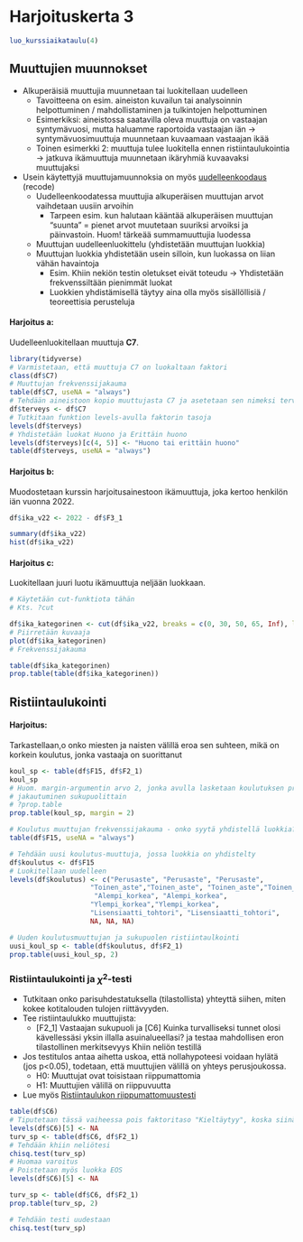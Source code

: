 # Harjoituskerta 3

```r
luo_kurssiaikataulu(4)
```


## Muuttujien muunnokset 

<!-- - Muunnoksista tarkemmin [Tietoarkiston](https://www.fsd.tuni.fi/fi/palvelut/menetelmaopetus/kvanti/muunnokset/muunnokset/) sivuilla -->

- Alkuperäisiä muuttujia muunnetaan tai luokitellaan uudelleen
  - Tavoitteena on esim. aineiston kuvailun tai analysoinnin helpottuminen / mahdollistaminen ja tulkintojen helpottuminen
  - Esimerkiksi: aineistossa saatavilla oleva muuttuja on vastaajan syntymävuosi, mutta haluamme raportoida vastaajan iän → syntymävuosimuuttuja muunnetaan kuvaamaan vastaajan ikää
  - Toinen esimerkki 2: muuttuja tulee luokitella ennen ristiintaulukointia → jatkuva ikämuuttuja muunnetaan ikäryhmiä kuvaavaksi muuttujaksi
- Usein käytettyjä muuttujamuunnoksia on myös [uudelleenkoodaus](https://www.fsd.tuni.fi/fi/palvelut/menetelmaopetus/kvanti/muunnokset/muunnokset/#uudelleenkoodaus) (recode)    
  - Uudelleenkoodatessa muuttujia alkuperäisen muuttujan arvot vaihdetaan uusiin arvoihin
    - Tarpeen esim. kun halutaan kääntää alkuperäisen muuttujan "suunta" = pienet arvot muutetaan suuriksi arvoiksi ja päinvastoin. Huom! tärkeää summamuuttujia luodessa
  - Muuttujan uudelleenluokittelu (yhdistetään muuttujan luokkia)
  - Muuttujan luokkia yhdistetään usein silloin, kun luokassa on liian vähän havaintoja
    - Esim. Khiin nekiön testin oletukset eivät toteudu → Yhdistetään frekvenssiltään pienimmät luokat
    - Luokkien yhdistämisellä täytyy aina olla myös sisällöllisiä / teoreettisia perusteluja
    
#### Harjoitus a:{-}

Uudelleenluokitellaan muuttuja **C7**.

```r

library(tidyverse)
# Varmistetaan, että muuttuja C7 on luokaltaan faktori
class(df$C7)
# Muuttujan frekvenssijakauma
table(df$C7, useNA = "always")
# Tehdään aineistoon kopio muuttujasta C7 ja asetetaan sen nimeksi terveys
df$terveys <- df$C7
# Tutkitaan funktion levels-avulla faktorin tasoja
levels(df$terveys)
# Yhdistetään luokat Huono ja Erittäin huono
levels(df$terveys)[c(4, 5)] <- "Huono tai erittäin huono"
table(df$terveys, useNA = "always")

```
#### Harjoitus b:{-}

Muodostetaan kurssin harjoitusainestoon ikämuuttuja, joka kertoo henkilön iän vuonna 2022.

```r

df$ika_v22 <- 2022 - df$F3_1


```

```r

summary(df$ika_v22)
hist(df$ika_v22) 

```

#### Harjoitus c: {-}

Luokitellaan juuri luotu ikämuuttuja neljään luokkaan.

```r

# Käytetään cut-funktiota tähän
# Kts. ?cut

df$ika_kategorinen <- cut(df$ika_v22, breaks = c(0, 30, 50, 65, Inf), labels = c("luokka1_30_tai_alle", "luokka2_31_50", "luokka3_51_65", "luokka4_yli66"),  include.lowest = TRUE) 
# Piirretään kuvaaja
plot(df$ika_kategorinen)
# Frekvenssijakauma

table(df$ika_kategorinen)
prop.table(table(df$ika_kategorinen))

```

    
## Ristiintaulukointi


#### Harjoitus: {-}

Tarkastellaan,o onko miesten ja naisten välillä eroa sen suhteen, mikä on korkein koulutus, jonka vastaaja on suorittanut

```r
koul_sp <- table(df$F15, df$F2_1)
koul_sp
# Huom. margin-argumentin arvo 2, jonka avulla lasketaan koulutuksen prosentuaalinen
# jakautuminen sukupuolittain
# ?prop.table
prop.table(koul_sp, margin = 2)

# Koulutus muuttujan frekvenssijakauma - onko syytä yhdistellä luokkia?
table(df$F15, useNA = "always")

# Tehdään uusi koulutus-muuttuja, jossa luokkia on yhdistelty
df$koulutus <- df$F15
# Luokitellaan uudelleen
levels(df$koulutus) <- c("Perusaste", "Perusaste", "Perusaste",
                    "Toinen_aste","Toinen_aste", "Toinen_aste","Toinen_aste",  "Toinen_aste",
                     "Alempi_korkea", "Alempi_korkea",
                    "Ylempi_korkea","Ylempi_korkea",
                    "Lisensiaatti_tohtori", "Lisensiaatti_tohtori", 
                    NA, NA, NA)

# Uuden koulutusmuuttujan ja sukupuolen ristiintaulkointi
uusi_koul_sp <- table(df$koulutus, df$F2_1)
prop.table(uusi_koul_sp, 2)
```
### Ristiintaulukointi ja $\chi^2$-testi

- Tutkitaan onko parisuhdestatuksella (tilastollista) yhteyttä siihen, miten kokee kotitalouden tulojen riittävyyden.
- Tee ristiintaulukko muuttujista: 
  - [F2_1] Vastaajan sukupuoli ja [C6] Kuinka turvalliseksi tunnet olosi kävellessäsi yksin illalla asuinalueellasi? ja testaa mahdollisen eron tilastollinen merkitsevyys Khiin neliön testillä
- Jos testitulos antaa aihetta uskoa, että nollahypoteesi voidaan hylätä (jos p<0.05), todetaan, että muuttujien välillä on yhteys perusjoukossa.
  - H0: Muuttujat ovat toisistaan riippumattomia
  - H1: Muuttujien välillä on riippuvuutta
- Lue myös [Ristiintaulukon riippumattomuustesti](Tietoarkisto)

```r
table(df$C6)
# Tiputetaan tässä vaiheessa pois faktoritaso "Kieltäytyy", koska siinä ei ole havaintoja
levels(df$C6)[5] <- NA
turv_sp <- table(df$C6, df$F2_1)
# Tehdään khiin neliötesi
chisq.test(turv_sp)
# Huomaa varoitus
# Poistetaan myös luokka EOS
levels(df$C6)[5] <- NA

turv_sp <- table(df$C6, df$F2_1)
prop.table(turv_sp, 2)

# Tehdään testi uudestaan
chisq.test(turv_sp)
```

